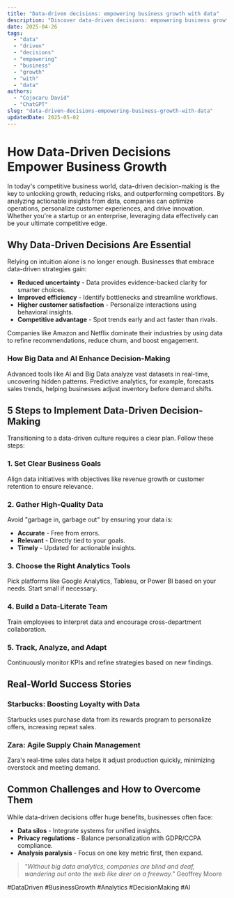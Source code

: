 ```yaml
---
title: "Data-driven decisions: empowering business growth with data"
description: "Discover data-driven decisions: empowering business growth with data with this in-depth guide, providing actionable insights and practical tips to boost your knowledge and results."
date: 2025-04-26
tags:
  - "data"
  - "driven"
  - "decisions"
  - "empowering"
  - "business"
  - "growth"
  - "with"
  - "data"
authors:
  - "Cojocaru David"
  - "ChatGPT"
slug: "data-driven-decisions-empowering-business-growth-with-data"
updatedDate: 2025-05-02
---
```


# How Data-Driven Decisions Empower Business Growth  

In today's competitive business world, data-driven decision-making is the key to unlocking growth, reducing risks, and outperforming competitors. By analyzing actionable insights from data, companies can optimize operations, personalize customer experiences, and drive innovation. Whether you're a startup or an enterprise, leveraging data effectively can be your ultimate competitive edge.  

## Why Data-Driven Decisions Are Essential  

Relying on intuition alone is no longer enough. Businesses that embrace data-driven strategies gain:  

* **Reduced uncertainty** - Data provides evidence-backed clarity for smarter choices.  
* **Improved efficiency** - Identify bottlenecks and streamline workflows.  
* **Higher customer satisfaction** - Personalize interactions using behavioral insights.  
* **Competitive advantage** - Spot trends early and act faster than rivals.  

Companies like Amazon and Netflix dominate their industries by using data to refine recommendations, reduce churn, and boost engagement.  

### How Big Data and AI Enhance Decision-Making  

Advanced tools like AI and Big Data analyze vast datasets in real-time, uncovering hidden patterns. Predictive analytics, for example, forecasts sales trends, helping businesses adjust inventory before demand shifts.  

## 5 Steps to Implement Data-Driven Decision-Making  

Transitioning to a data-driven culture requires a clear plan. Follow these steps:  

### 1. Set Clear Business Goals  
Align data initiatives with objectives like revenue growth or customer retention to ensure relevance.  

### 2. Gather High-Quality Data  
Avoid "garbage in, garbage out" by ensuring your data is:  
* **Accurate** - Free from errors.  
* **Relevant** - Directly tied to your goals.  
* **Timely** - Updated for actionable insights.  

### 3. Choose the Right Analytics Tools  
Pick platforms like Google Analytics, Tableau, or Power BI based on your needs. Start small if necessary.  

### 4. Build a Data-Literate Team  
Train employees to interpret data and encourage cross-department collaboration.  

### 5. Track, Analyze, and Adapt  
Continuously monitor KPIs and refine strategies based on new findings.  

## Real-World Success Stories  

### Starbucks: Boosting Loyalty with Data  
Starbucks uses purchase data from its rewards program to personalize offers, increasing repeat sales.  

### Zara: Agile Supply Chain Management  
Zara's real-time sales data helps it adjust production quickly, minimizing overstock and meeting demand.  

## Common Challenges and How to Overcome Them  

While data-driven decisions offer huge benefits, businesses often face:  
* **Data silos** - Integrate systems for unified insights.  
* **Privacy regulations** - Balance personalization with GDPR/CCPA compliance.  
* **Analysis paralysis** - Focus on one key metric first, then expand.  

> *"Without big data analytics, companies are blind and deaf, wandering out onto the web like deer on a freeway."*   Geoffrey Moore  

#DataDriven #BusinessGrowth #Analytics #DecisionMaking #AI
